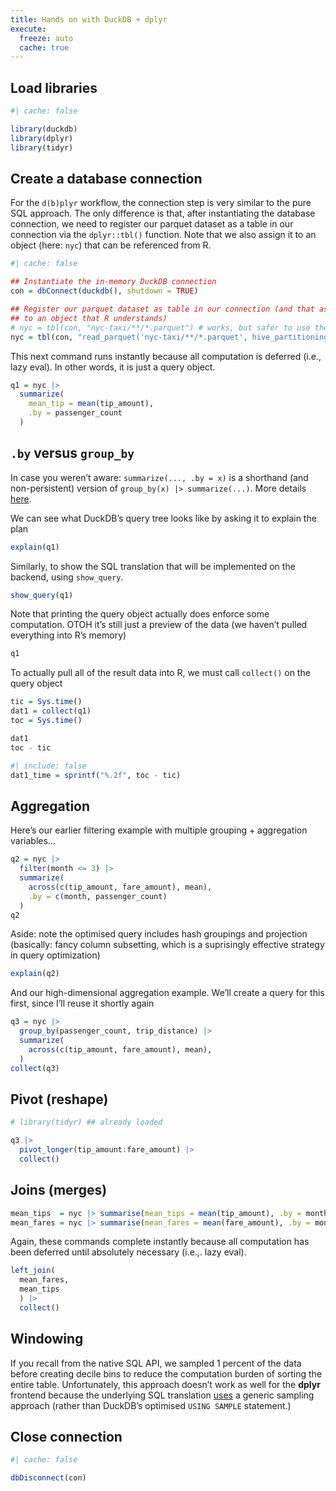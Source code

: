 ```yaml
---
title: Hands on with DuckDB + dplyr
execute:
  freeze: auto
  cache: true
---
```


## Load libraries

```r
#| cache: false

library(duckdb)
library(dplyr)
library(tidyr)
```

## Create a database connection

For the `d(b)plyr` workflow, the connection step is very similar to the pure SQL
approach. The only difference is that, after instantiating the database
connection, we need to register our parquet dataset as a table in our connection
via the `dplyr::tbl()` function. Note that we also assign it to an object (here:
`nyc`) that can be referenced from R.

```r
#| cache: false

## Instantiate the in-memory DuckDB connection 
con = dbConnect(duckdb(), shutdown = TRUE)

## Register our parquet dataset as table in our connection (and that assign it
## to an object that R understands)
# nyc = tbl(con, "nyc-taxi/**/*.parquet") # works, but safer to use the read_parquet func)
nyc = tbl(con, "read_parquet('nyc-taxi/**/*.parquet', hive_partitioning = true)")
```

This next command runs instantly because all computation is deferred (i.e.,
lazy eval). In other words, it is just a query object.

```r
q1 = nyc |>
  summarize(
    mean_tip = mean(tip_amount),
    .by = passenger_count
  )
```

:::{.callout-tip}
## `.by` versus `group_by` 
In case you weren't aware: `summarize(..., .by = x)` is a shorthand (and
non-persistent) version of `group_by(x) |> summarize(...)`. More details
[here](https://www.tidyverse.org/blog/2023/02/dplyr-1-1-0-per-operation-grouping/).
:::

We can see what DuckDB's query tree looks like by asking it to explain
the plan

```r
explain(q1)
```

Similarly, to show the SQL translation that will be implemented on the backend,
using `show_query`.

```r
show_query(q1)
```

Note that printing the query object actually does enforce some computation.
OTOH it's still just a preview of the data (we haven't pulled everything into
R's memory)

```r
q1
```

To actually pull all of the result data into R, we must call `collect()`
on the query object
```r
tic = Sys.time()
dat1 = collect(q1)
toc = Sys.time()

dat1
toc - tic
```

```r
#| include: false
dat1_time = sprintf("%.2f", toc - tic)
```

## Aggregation

Here's our earlier filtering example with multiple grouping + aggregation
variables...

```r
q2 = nyc |>
  filter(month <= 3) |>
  summarize(
    across(c(tip_amount, fare_amount), mean),
    .by = c(month, passenger_count)
  )
q2
```

Aside: note the optimised query includes hash groupings and projection
(basically: fancy column subsetting, which is a suprisingly effective strategy
in query optimization)

```r
explain(q2)
```

And our high-dimensional aggregation example. We'll create a query for this
first, since I'll reuse it shortly again

```r
q3 = nyc |>
  group_by(passenger_count, trip_distance) |>
  summarize(
    across(c(tip_amount, fare_amount), mean),
  ) 
collect(q3)
```

## Pivot (reshape)

```r
# library(tidyr) ## already loaded

q3 |>
  pivot_longer(tip_amount:fare_amount) |>
  collect()
```

## Joins (merges)

```r
mean_tips  = nyc |> summarise(mean_tips = mean(tip_amount), .by = month)
mean_fares = nyc |> summarise(mean_fares = mean(fare_amount), .by = month)
```

Again, these commands complete instantly because all computation has been
deferred until absolutely necessary (i.e.,. lazy eval).

```r
left_join(
  mean_fares,
  mean_tips
  ) |>
  collect()
```

## Windowing

If you recall from the native SQL API, we sampled 1 percent of the data before
creating decile bins to reduce the computation burden of sorting the entire
table. Unfortunately, this approach doesn't work as well for the **dplyr**
frontend because the underlying SQL translation
[uses](https://dbplyr.tidyverse.org/reference/dbplyr-slice.html) a generic
sampling approach (rather than DuckDB's optimised `USING SAMPLE` statement.)

## Close connection

```r
#| cache: false

dbDisconnect(con)
```